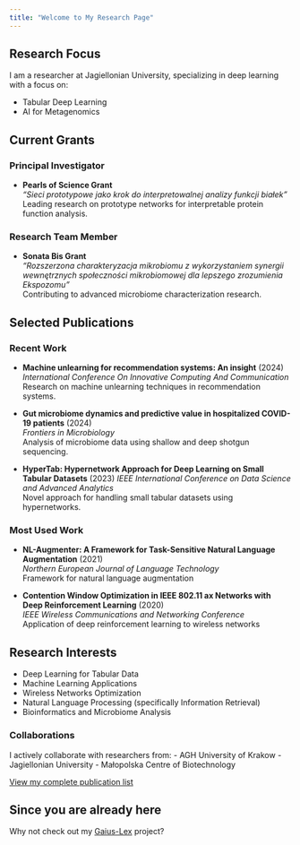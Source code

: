 ```yaml
---
title: "Welcome to My Research Page"
---
```


## Research Focus

I am a researcher at Jagiellonian University, specializing in deep learning with a focus on:

* Tabular Deep Learning
* AI for Metagenomics

## Current Grants

### Principal Investigator
- **Pearls of Science Grant**  
  *"Sieci prototypowe jako krok do interpretowalnej analizy funkcji białek"*  
  Leading research on prototype networks for interpretable protein function analysis.

### Research Team Member
- **Sonata Bis Grant**  
  *"Rozszerzona charakteryzacja mikrobiomu z wykorzystaniem synergii wewnętrznych społeczności mikrobiomowej dla lepszego zrozumienia Ekspozomu"*  
  Contributing to advanced microbiome characterization research.

## Selected Publications

### Recent Work
- **Machine unlearning for recommendation systems: An insight** (2024)  
  *International Conference On Innovative Computing And Communication*  
  Research on machine unlearning techniques in recommendation systems.

- **Gut microbiome dynamics and predictive value in hospitalized COVID-19 patients** (2024)  
  *Frontiers in Microbiology*  
  Analysis of microbiome data using shallow and deep shotgun sequencing.

- **HyperTab: Hypernetwork Approach for Deep Learning on Small Tabular Datasets** (2023) 
  *IEEE International Conference on Data Science and Advanced Analytics*  
  Novel approach for handling small tabular datasets using hypernetworks.

### Most Used Work
- **NL-Augmenter: A Framework for Task-Sensitive Natural Language Augmentation** (2021)  
  *Northern European Journal of Language Technology*  
  Framework for natural language augmentation

- **Contention Window Optimization in IEEE 802.11 ax Networks with Deep Reinforcement Learning** (2020)  
  *IEEE Wireless Communications and Networking Conference*  
  Application of deep reinforcement learning to wireless networks

## Research Interests

- Deep Learning for Tabular Data
- Machine Learning Applications
- Wireless Networks Optimization
- Natural Language Processing (specifically Information Retrieval)
- Bioinformatics and Microbiome Analysis

### Collaborations

I actively collaborate with researchers from:
- AGH University of Krakow
- Jagiellonian University
- Małopolska Centre of Biotechnology

[View my complete publication list](https://scholar.google.com/citations?user=PiTUa6kAAAAJ&hl=pl)

## Since you are already here
Why not check out my [Gaius-Lex](https://gaius-lex.com) project?